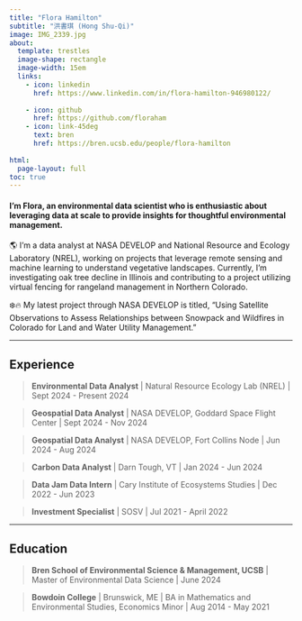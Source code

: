 ```yaml
---
title: "Flora Hamilton"
subtitle: "洪書琪 (Hong Shu-Qi)"
image: IMG_2339.jpg
about: 
  template: trestles
  image-shape: rectangle
  image-width: 15em
  links:
    - icon: linkedin
      href: https://www.linkedin.com/in/flora-hamilton-946980122/
      
    - icon: github
      href: https://github.com/floraham
    - icon: link-45deg
      text: bren
      href: https://bren.ucsb.edu/people/flora-hamilton
      
html:
  page-layout: full
toc: true
---
```


#### I'm Flora, an environmental data scientist who is enthusiastic about leveraging data at scale to provide insights for thoughtful environmental management. 

🌎 I'm a data analyst at NASA DEVELOP and National Resource and Ecology Laboratory (NREL), working on projects that leverage remote sensing and machine learning to understand vegetative landscapes. Currently, I'm investigating oak tree decline in Illinois and contributing to a project utilizing virtual fencing for rangeland management in Northern Colorado. 

❄️🔥 My latest project through NASA DEVELOP is titled, "Using Satellite Observations to Assess Relationships between Snowpack and Wildfires in Colorado for Land and Water Utility Management."



------------------------------------------------------------------------

## Experience

> **Environmental Data Analyst** \| Natural Resource Ecology Lab (NREL) \| Sept 2024 - Present 2024 

> **Geospatial Data Analyst** \| NASA DEVELOP, Goddard Space Flight Center \| Sept 2024 - Nov 2024 

> **Geospatial Data Analyst** \| NASA DEVELOP, Fort Collins Node \| Jun 2024 - Aug 2024 

> **Carbon Data Analyst** \| Darn Tough, VT \| Jan 2024 - Jun 2024 

> **Data Jam Data Intern** \| Cary Institute of Ecosystems Studies \| Dec 2022 - Jun 2023

> **Investment Specialist** \| SOSV \| Jul 2021 - April 2022


------------------------------------------------------------------------

## Education

> **Bren School of Environmental Science & Management, UCSB** \| Master of Environmental Data Science \| June 2024

> **Bowdoin College** \| Brunswick, ME \| BA in Mathematics and Environmental Studies, Economics Minor \| Aug 2014 - May 2021

